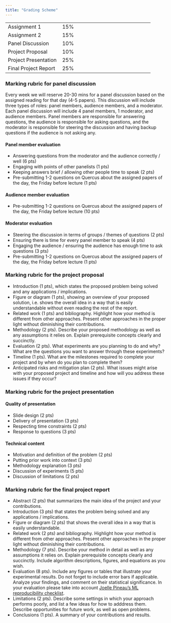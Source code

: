 ```yaml
---
title: "Grading Scheme"
---
```


|                            |                                               |
|----------------------------|-----------------------------------------------|
| Assignment 1            |          15%              |
| Assignment 2            |          15%              |
| Panel Discussion        |          10%              |
| Project Proposal        |          10%              |
| Project Presentation    |          25%              |
| Final Project Report    |          25%              |



### Marking rubric for panel discussion

Every week we will reserve 20-30 mins for a panel discussion based on the assigned reading for that day (4-5 papers).
This discussion will include three types of roles: panel members, audience members, and a moderator. Each panel discussion
will include 4 panel members, 1 moderator, and audience members. Panel members are responsible for answering questions,
the audience is responsible for asking questions, and the moderator is responsible for steering the discussion and having
backup questions if the audience is not asking any.  

#### Panel member evaluation

* Answering questions from the moderator and the audience correctly / well (6 pts)
* Engaging with points of other panelists (1 pts)
* Keeping answers brief / allowing other people time to speak (2 pts)
* Pre-submitting 1-2 questions on Quercus about the assigned papers of the day, the Friday before lecture (1 pts)

#### Audience member evaluation
* Pre-submitting 1-2 questions on Quercus about the assigned papers of the day, the Friday before lecture (10 pts)

#### Moderator evaluation

* Steering the discussion in terms of groups / themes of questions (2 pts)
* Ensuring there is time for every panel member to speak (4 pts)
* Engaging the audience / ensuring the audience has enough time to ask questions (3 pts) 
* Pre-submitting 1-2 questions on Quercus about the assigned papers of the day, the Friday before lecture (1 pts)



### Marking rubric for the project proposal

* Introduction (1 pts), which states the proposed problem being solved and any applications / implications.
* Figure or diagram (1 pts), showing an overview of your proposed solution, i.e. shows the overall idea in a way that is easily understandable without even reading the rest of the report.
* Related work (1 pts) and bibliography. Highlight how your method is different from other approaches.
          Present other approaches in the proper light without diminishing their contributions.
* Methodology (2 pts). Describe your proposed methodology as well as any assumptions it relies on. Explain
prerequisite concepts clearly and succinctly. 
* Evaluation (2 pts). What experiments are you planning to do and why? What are the questions you want to answer through these experiments?
* Timeline (1 pts). What are the milestones required to complete your project and by when do you plan to complete them?
* Anticipated risks and mitigation plan (2 pts). What issues might arise with your proposed project and timeline and how will you address these issues if they occur?

### Marking rubric for the project presentation

#### Quality of presentation
* Slide design (2 pts)
* Delivery of presentation (3 pts)
* Respecting time constraints (2 pts)
* Response to questions (3 pts)

#### Technical content
* Motivation and definition of the problem (2 pts)
* Putting prior work into context (3 pts)
* Methodology explanation (3 pts)
* Discussion of experiments (5 pts)
* Discussion of limitations (2 pts)

### Marking rubric for the final project report


* Abstract (2 pts) that summarizes the main idea of the project and your contributions.
* Introduction (3 pts) that states the problem being solved and any applications / implications.
* Figure or diagram (2 pts) that shows the overall idea in a way that is easily understandable.
* Related work (2 pts) and bibliography. Highlight how your method is different from other approaches.
          Present other approaches in the proper light without diminishing their contributions.
* Methodology (7 pts). Describe your method in detail as well as any assumptions it relies on. Explain
prerequisite concepts clearly and succinctly. Include algorithm descriptions, figures, and equations as you
wish.
* Evaluation (8 pts). Include any figures or tables that illustrate your experimental results. Do not forget to include error bars if applicable. Analyze your findings, and comment on their statistical significance. In your
evaluation please take into account [Joelle Pineau's ML reproducibility checklist](https://www.cs.mcgill.ca/~jpineau/ReproducibilityChecklist.pdf).
* Limitations (2 pts). Describe some settings in which your approach performs poorly, and list a few ideas for
how to adddress them. Describe opportunities for future work, as well as open problems.
* Conclusions (1 pts). A summary of your contributions and results.